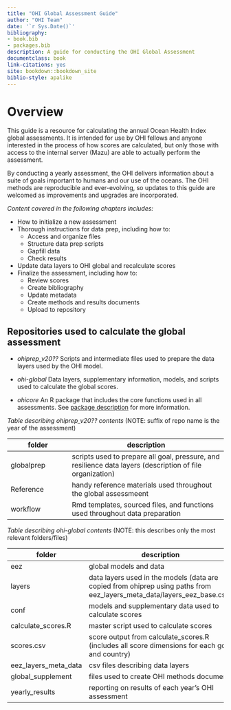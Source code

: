 ```yaml
--- 
title: "OHI Global Assessment Guide"
author: "OHI Team"
date: '`r Sys.Date()`'
bibliography:
- book.bib
- packages.bib
description: A guide for conducting the OHI Global Assessment
documentclass: book
link-citations: yes
site: bookdown::bookdown_site
biblio-style: apalike
---
```


# Overview {#Overview}

This guide is a resource for calculating the annual Ocean Health Index global assessments. It is intended for use by OHI fellows and anyone interested in the process of how scores are calculated, but only those with access to the internal server (Mazu) are able to actually perform the assessment. 

By conducting a yearly assessment, the OHI delivers information about a suite of goals important to humans and our use of the oceans. The OHI methods are reproducible and ever-evolving, so updates to this guide are welcomed as improvements and upgrades are incorporated.


*Content covered in the following chapters includes:*

* How to initialize a new assessment
* Thorough instructions for data prep, including how to:
  * Access and organize files
  * Structure data prep scripts
  * Gapfill data
  * Check results
* Update data layers to OHI global and recalculate scores
* Finalize the assessment, including how to:
  * Review scores
  * Create bibliography
  * Update metadata
  * Create methods and results documents
  * Upload to repository





## Repositories used to calculate the global assessment

<!--- TODO Gage add important fig here (just kidding this is just an example)  --->

* *ohiprep_v20??* Scripts and intermediate files used to prepare the data layers used by the OHI model.

* *ohi-global* Data layers, supplementary information, models, and scripts used to calculate the global scores.

* *ohicore* An R package that includes the core functions used in all assessments. See [package description](http://ohi-science.org/ohicore/) for more information.


*Table describing ohiprep_v20?? contents*
(NOTE: suffix of repo name is the year of the assessment)

folder      |      description
------------| ------------------------------
globalprep  | scripts used to prepare all goal, pressure, and resilience data layers (description of file organization)
Reference   | handy reference materials used throughout the global assessmeent
workflow    | Rmd templates, sourced files, and functions used throughout data preparation


*Table describing ohi-global contents*
(NOTE: this describes only the most relevant folders/files)

folder      |     description
------------| ------------------------------
eez  |   global models and data
     layers | data layers used in the models (data are copied from ohiprep using paths from eez_layers_meta_data/layers_eez_base.csv)
     conf   | models and supplementary data used to calculate scores
     calculate_scores.R | master script used to calculate scores
     scores.csv | score output from calculate_scores.R (includes all score dimensions for each goal and country)
eez_layers_meta_data | csv files describing data layers
global_supplement | files used to create OHI methods document
yearly_results | reporting on results of each year's OHI assessment

